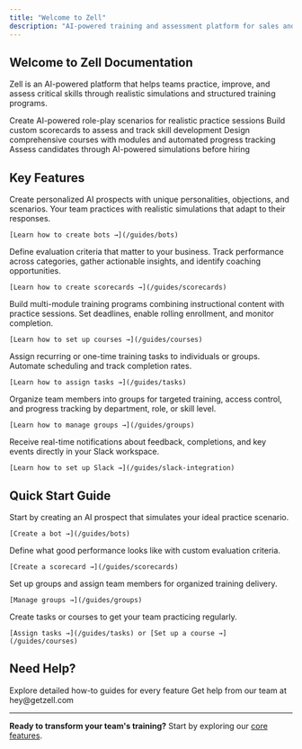 ```yaml
---
title: "Welcome to Zell"
description: "AI-powered training and assessment platform for sales and customer success teams"
---
```


## Welcome to Zell Documentation

Zell is an AI-powered platform that helps teams practice, improve, and assess critical skills through realistic simulations and structured training programs.

<CardGroup cols={2}>
  <Card title="Train Your Team" icon="dumbbell" href="/guides/bots">
    Create AI-powered role-play scenarios for realistic practice sessions
  </Card>

  <Card title="Evaluate Performance" icon="chart-line" href="/guides/scorecards">
    Build custom scorecards to assess and track skill development
  </Card>

  <Card title="Structure Learning" icon="graduation-cap" href="/guides/courses">
    Design comprehensive courses with modules and automated progress tracking
  </Card>

  <Card title="Hire with Confidence" icon="user-tie" href="/guides/hiring-module">
    Assess candidates through AI-powered simulations before hiring
  </Card>
</CardGroup>

## Key Features

<AccordionGroup>
  <Accordion title="AI-Powered Bots" icon="robot">
    Create personalized AI prospects with unique personalities, objections, and scenarios. Your team practices with realistic simulations that adapt to their responses.

    [Learn how to create bots →](/guides/bots)
  </Accordion>

  <Accordion title="Custom Scorecards" icon="star">
    Define evaluation criteria that matter to your business. Track performance across categories, gather actionable insights, and identify coaching opportunities.

    [Learn how to create scorecards →](/guides/scorecards)
  </Accordion>

  <Accordion title="Structured Courses" icon="book-open">
    Build multi-module training programs combining instructional content with practice sessions. Set deadlines, enable rolling enrollment, and monitor completion.

    [Learn how to set up courses →](/guides/courses)
  </Accordion>

  <Accordion title="Task Management" icon="list-check">
    Assign recurring or one-time training tasks to individuals or groups. Automate scheduling and track completion rates.

    [Learn how to assign tasks →](/guides/tasks)
  </Accordion>

  <Accordion title="Team Organization" icon="users">
    Organize team members into groups for targeted training, access control, and progress tracking by department, role, or skill level.

    [Learn how to manage groups →](/guides/groups)
  </Accordion>

  <Accordion title="Slack Integration" icon="slack">
    Receive real-time notifications about feedback, completions, and key events directly in your Slack workspace.

    [Learn how to set up Slack →](/guides/slack-integration)
  </Accordion>
</AccordionGroup>

## Quick Start Guide

<Steps>
  <Step title="Create Your First Bot">
    Start by creating an AI prospect that simulates your ideal practice scenario.

    [Create a bot →](/guides/bots)
  </Step>

  <Step title="Build a Scorecard">
    Define what good performance looks like with custom evaluation criteria.

    [Create a scorecard →](/guides/scorecards)
  </Step>

  <Step title="Organize Your Team">
    Set up groups and assign team members for organized training delivery.

    [Manage groups →](/guides/groups)
  </Step>

  <Step title="Assign Training">
    Create tasks or courses to get your team practicing regularly.

    [Assign tasks →](/guides/tasks) or [Set up a course →](/guides/courses)
  </Step>
</Steps>

## Need Help?

<CardGroup cols={2}>
  <Card title="Browse Guides" icon="book" href="/guides/scorecards">
    Explore detailed how-to guides for every feature
  </Card>

  <Card title="Email Support" icon="envelope" href="mailto:hey@getzell.com">
    Get help from our team at hey@getzell.com
  </Card>
</CardGroup>

---

**Ready to transform your team's training?** Start by exploring our [core features](/guides/bots).